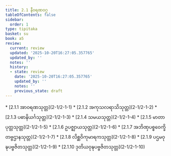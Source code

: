 ```yaml
---
title: 2.1 နီဝရဏဝဂ္ဂ
tableOfContents: false
sidebar:
  order: 1
type: tipitaka
basket: su
book: a5
review:
  current: review
  updated: '2025-10-20T16:27:05.357765'
  updated_by: ''
  notes: ''
  history:
  - state: review
    date: '2025-10-20T16:27:05.357765'
    updated_by: ''
    notes: ''
    previous_state: draft
---
```



<DynamicBreadcrumb />


<ReviewStatus review={frontmatter.review} showDetails={true} />

<HypothesisAnnotation frontmatter={frontmatter} />



<TableOfContents book="a5" section="2.1">
* [2.1.1 အာဝရဏသုတ္တ](2-1/2-1-1)
* [2.1.2 အကုသလရာသိသုတ္တ](2-1/2-1-2)
* [2.1.3 ပဓာနိယင်္ဂသုတ္တ](2-1/2-1-3)
* [2.1.4 သမယသုတ္တ](2-1/2-1-4)
* [2.1.5 မာတာပုတ္တသုတ္တ](2-1/2-1-5)
* [2.1.6 ဥပဇ္ဈာယသုတ္တ](2-1/2-1-6)
* [2.1.7 အဘိဏှပစ္စဝေက္ခိတဗ္ဗဌာနသုတ္တ](2-1/2-1-7)
* [2.1.8 လိစ္ဆဝိကုမာရကသုတ္တ](2-1/2-1-8)
* [2.1.9 ပဌမဝုဍ္ဎပဗ္ဗဇိတသုတ္တ](2-1/2-1-9)
* [2.1.10 ဒုတိယဝုဍ္ဎပဗ္ဗဇိတသုတ္တ](2-1/2-1-10)
</TableOfContents>